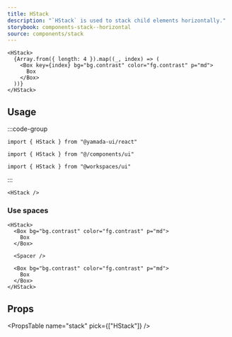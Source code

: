 ```yaml
---
title: HStack
description: "`HStack` is used to stack child elements horizontally."
storybook: components-stack--horizontal
source: components/stack
---
```


```tsx preview
<HStack>
  {Array.from({ length: 4 }).map((_, index) => (
    <Box key={index} bg="bg.contrast" color="fg.contrast" p="md">
      Box
    </Box>
  ))}
</HStack>
```

## Usage

:::code-group

```tsx [package]
import { HStack } from "@yamada-ui/react"
```

```tsx [alias]
import { HStack } from "@/components/ui"
```

```tsx [monorepo]
import { HStack } from "@workspaces/ui"
```

:::

```tsx
<HStack />
```

### Use spaces

```tsx preview
<HStack>
  <Box bg="bg.contrast" color="fg.contrast" p="md">
    Box
  </Box>

  <Spacer />

  <Box bg="bg.contrast" color="fg.contrast" p="md">
    Box
  </Box>
</HStack>
```

## Props

<PropsTable name="stack" pick={["HStack"]} />
